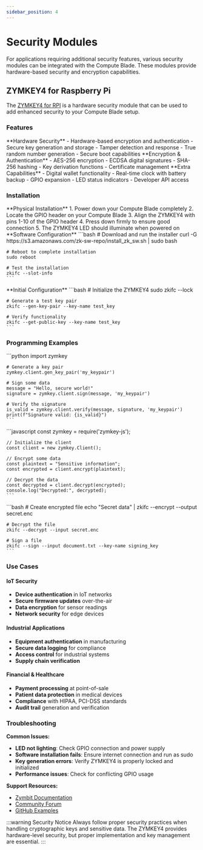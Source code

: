 ```yaml
---
sidebar_position: 4
---
```



# Security Modules

For applications requiring additional security features, various security modules can be integrated with the Compute Blade. These modules provide hardware-based security and encryption capabilities.

## ZYMKEY4 for Raspberry Pi

The [ZYMKEY4 for RPI](https://www.zymbit.com/ZYMKEY/) is a hardware security module that can be used to add enhanced security to your Compute Blade setup.

### Features

<Tabs groupId="zymkey-features">
  <TabItem value="security" label="Security Features" default>
    **Hardware Security**
    - Hardware-based encryption and authentication
    - Secure key generation and storage
    - Tamper detection and response
    - True random number generation
    - Secure boot capabilities
  </TabItem>
  <TabItem value="crypto" label="Cryptographic Functions">
    **Encryption & Authentication**
    - AES-256 encryption
    - ECDSA digital signatures
    - SHA-256 hashing
    - Key derivation functions
    - Certificate management
  </TabItem>
  <TabItem value="additional" label="Additional Features">
    **Extra Capabilities**
    - Digital wallet functionality
    - Real-time clock with battery backup
    - GPIO expansion
    - LED status indicators
    - Developer API access
  </TabItem>
</Tabs>

### Installation

<Tabs groupId="installation-steps">
  <TabItem value="hardware" label="Hardware Setup" default>
    **Physical Installation**
    1. Power down your Compute Blade completely
    2. Locate the GPIO header on your Compute Blade
    3. Align the ZYMKEY4 with pins 1-10 of the GPIO header
    4. Press down firmly to ensure good connection
    5. The ZYMKEY4 LED should illuminate when powered on
  </TabItem>
  <TabItem value="software" label="Software Installation">
    **Software Configuration**
    ```bash
    # Download and run the installer
    curl -G https://s3.amazonaws.com/zk-sw-repo/install_zk_sw.sh | sudo bash
    
    # Reboot to complete installation
    sudo reboot
    
    # Test the installation
    zkifc --slot-info
    ```
  </TabItem>
  <TabItem value="config" label="Configuration">
    **Initial Configuration**
    ```bash
    # Initialize the ZYMKEY4
    sudo zkifc --lock
    
    # Generate a test key pair
    zkifc --gen-key-pair --key-name test_key
    
    # Verify functionality
    zkifc --get-public-key --key-name test_key
    ```
  </TabItem>
</Tabs>

### Programming Examples

<Tabs groupId="programming-examples">
  <TabItem value="python" label="Python" default>
    ```python
    import zymkey
    
    # Generate a key pair
    zymkey.client.gen_key_pair('my_keypair')
    
    # Sign some data
    message = "Hello, secure world!"
    signature = zymkey.client.sign(message, 'my_keypair')
    
    # Verify the signature
    is_valid = zymkey.client.verify(message, signature, 'my_keypair')
    print(f"Signature valid: {is_valid}")
    ```
  </TabItem>
  <TabItem value="nodejs" label="Node.js">
    ```javascript
    const zymkey = require('zymkey-js');
    
    // Initialize the client
    const client = new zymkey.Client();
    
    // Encrypt some data
    const plaintext = "Sensitive information";
    const encrypted = client.encrypt(plaintext);
    
    // Decrypt the data
    const decrypted = client.decrypt(encrypted);
    console.log("Decrypted:", decrypted);
    ```
  </TabItem>
  <TabItem value="cli" label="Command Line">
    ```bash
    # Create encrypted file
    echo "Secret data" | zkifc --encrypt --output secret.enc
    
    # Decrypt the file
    zkifc --decrypt --input secret.enc
    
    # Sign a file
    zkifc --sign --input document.txt --key-name signing_key
    ```
  </TabItem>
</Tabs>

### Use Cases

#### IoT Security
- **Device authentication** in IoT networks
- **Secure firmware updates** over-the-air
- **Data encryption** for sensor readings
- **Network security** for edge devices

#### Industrial Applications
- **Equipment authentication** in manufacturing
- **Secure data logging** for compliance
- **Access control** for industrial systems
- **Supply chain verification**

#### Financial & Healthcare
- **Payment processing** at point-of-sale
- **Patient data protection** in medical devices
- **Compliance** with HIPAA, PCI-DSS standards
- **Audit trail** generation and verification

### Troubleshooting

**Common Issues:**
- **LED not lighting**: Check GPIO connection and power supply
- **Software installation fails**: Ensure internet connection and run as sudo
- **Key generation errors**: Verify ZYMKEY4 is properly locked and initialized
- **Performance issues**: Check for conflicting GPIO usage

**Support Resources:**
- [Zymbit Documentation](https://docs.zymbit.com/)
- [Community Forum](https://community.zymbit.com/)
- [GitHub Examples](https://github.com/Zymbit-Wallet)

:::warning Security Notice
Always follow proper security practices when handling cryptographic keys and sensitive data. The ZYMKEY4 provides hardware-level security, but proper implementation and key management are essential.
:::
